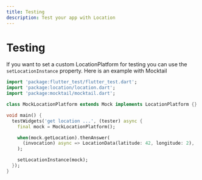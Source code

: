 ```yaml
---
title: Testing
description: Test your app with Location
---
```


# Testing

If you want to set a custom LocationPlatform for testing you can use the `setLocationInstance` property.
Here is an example with Mocktail

```dart
import 'package:flutter_test/flutter_test.dart';
import 'package:location/location.dart';
import 'package:mocktail/mocktail.dart';

class MockLocationPlatform extends Mock implements LocationPlatform {}

void main() {
  testWidgets('get location ...', (tester) async {
    final mock = MockLocationPlatform();

    when(mock.getLocation).thenAnswer(
      (invocation) async => LocationData(latitude: 42, longitude: 2),
    );

    setLocationInstance(mock);
  });
}
```
